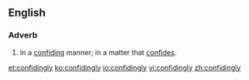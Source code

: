 ==English==

===Adverb===
{{en-adv}}

# In a [[confiding]] manner; in a matter that [[confide]]s.

[[et:confidingly]]
[[ko:confidingly]]
[[io:confidingly]]
[[vi:confidingly]]
[[zh:confidingly]]
